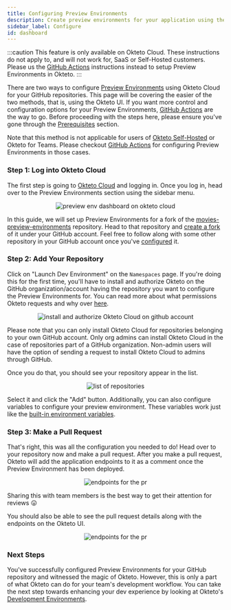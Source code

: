 ```yaml
---
title: Configuring Preview Environments
description: Create preview environments for your application using the Okteto UI
sidebar_label: Configure
id: dashboard
---
```



:::caution
This feature is only available on Okteto Cloud. These instructions do not apply to, and will not work for, SaaS or Self-Hosted customers. Please us the [GitHub Actions](/cloud/preview-environments/github.mdx) instructions instead to setup Preview Environments in Okteto.
:::

There are two ways to configure [Preview Environments](cloud/preview-environments/overview.mdx) using Okteto Cloud for your GitHub repositories. This page will be covering the easier of the two methods, that is, using the Okteto UI. If you want more control and configuration options for your Preview Environments, [GitHub Actions](cloud/preview-environments/github.mdx) are the way to go. Before proceeding with the steps here, please ensure you've gone through the [Prerequisites](cloud/preview-environments/overview.mdx#prerequisites) section.

Note that this method is not applicable for users of [Okteto Self-Hosted](self-hosted.mdx) or Okteto for Teams. Please checkout [GitHub Actions](cloud/preview-environments/github.mdx) for configuring Preview Environments in those cases.

### Step 1: Log into Okteto Cloud

The first step is going to [Okteto Cloud](https://cloud.okteto.com/) and logging in. Once you log in, head over to the Preview Environments section using the sidebar menu.

<p align="center">
  <Image
    src={require("@site/static/img/preview-env-dashboard.png").default}
    alt="preview env dashboard on okteto cloud"
  />
</p>

In this guide, we will set up Preview Environments for a fork of the [movies-preview-environments](https://github.com/okteto/movies-preview-environments) repository. Head to that repository and [create a fork](https://docs.github.com/en/get-started/quickstart/fork-a-repo) of it under your GitHub account. Feel free to follow along with some other repository in your GitHub account once you've [configured](cloud/preview-environments/overview.mdx#prerequisites) it.

### Step 2: Add Your Repository

Click on "Launch Dev Environment" on the `Namespaces` page. If you're doing this for the first time, you'll have to install and authorize Okteto on the GitHub organization/account having the repository you want to configure the Preview Environments for. You can read more about what permissions Okteto requests and why over [here](cloud/permissions.mdx).

<p align="center">
  <Image
    src={require("@site/static/img/auth-okteto-cloud.png").default}
    alt="install and authorize Okteto Cloud on github account"
  />
</p>

Please note that you can only install Okteto Cloud for repositories belonging to your own GitHub account. Only org admins can install Okteto Cloud in the case of repositories part of a GitHub organization. Non-admin users will have the option of sending a request to install Okteto Cloud to admins through GitHub.

Once you do that, you should see your repository appear in the list.

<p align="center">
  <Image
    src={require("@site/static/img/repo-list.png").default}
    alt="list of repositories"
  />
</p>

Select it and click the "Add" button. Additionally, you can also configure variables to configure your preview environment. These variables work just like the [built-in environment variables](cloud/okteto-cli.mdx#built-in-environment-variables).

### Step 3: Make a Pull Request

That's right, this was all the configuration you needed to do! Head over to your repository now and make a pull request. After you make a pull request, Okteto will add the application endpoints to it as a comment once the Preview Environment has been deployed.

<p align="center">
  <Image
    src={require("@site/static/img/pr-endpoints.png").default}
    alt="endpoints for the pr"
  />
</p>

Sharing this with team members is the best way to get their attention for reviews 😛

You should also be able to see the pull request details along with the endpoints on the Okteto UI.

<p align="center">
  <Image
    src={require("@site/static/img/pr-in-dashboard.png").default}
    alt="endpoints for the pr"
  />
</p>

### Next Steps

You've successfully configured Preview Environments for your GitHub repository and witnessed the magic of Okteto. However, this is only a part of what Okteto can do for your team's development workflow. You can take the next step towards enhancing your dev experience by looking at Okteto's [Development Environments](reference/development-environments.mdx).
